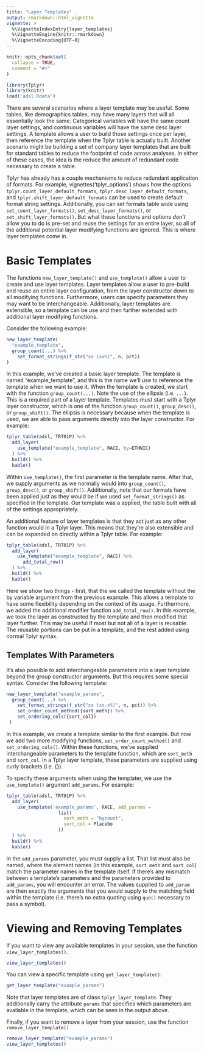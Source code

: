 ```yaml
---
title: "Layer Templates"
output: rmarkdown::html_vignette
vignette: >
  %\VignetteIndexEntry{layer_templates}
  %\VignetteEngine{knitr::rmarkdown}
  %\VignetteEncoding{UTF-8}
---
```


```r
knitr::opts_chunk$set(
  collapse = TRUE,
  comment = "#>"
)
```

```r
library(Tplyr)
library(knitr)
load('adsl.Rdata')
```

There are several scenarios where a layer template may be useful. Some tables, like demographics tables, may have many layers that will all essentially look the same. Categorical variables will have the same count layer settings, and continuous variables will have the same desc layer settings. A template allows a user to build those settings once per layer, then reference the template when the Tplyr table is actually built. Another scenario might be building a set of company layer templates that are built for standard tables to reduce the footprint of code across analyses. In either of these cases, the idea is the reduce the amount of redundant code necessary to create a table.

Tplyr has already has a couple mechanisms to reduce redundant application of formats. For example, vignettes('tplyr_options') shows how the options `tplyr.count_layer_default_formats`, `tplyr.desc_layer_default_formats`, and `tplyr.shift_layer_default_formats` can be used to create default format string settings. Additionally, you can set formats table wide using `set_count_layer_formats()`, `set_desc_layer_formats()`, or `set_shift_layer_formats()`. But what these functions and options _don't_ allow you to do is pre-set and reuse the settings for an entire layer, so all of the additional potential layer modifying functions are ignored. This is where layer templates come in.

# Basic Templates 

The functions `new_layer_template()` and `use_template()` allow a user to create and use layer templates. Layer templates allow a user to pre-build and reuse an entire layer configuration, from the layer constructor down to all modifying functions. Furthermore, users can specify parameters they may want to be interchangeable. Additionally, layer templates are extensible, so a template can be use and then further extended with additional layer modifying functions.

Consider the following example:

```r
new_layer_template(
  "example_template", 
  group_count(...) %>% 
    set_format_strings(f_str("xx (xx%)", n, pct))
)
```

In this example, we've created a basic layer template. The template is named "example_template", and this is the name we'll use to reference the template when we want to use it. When the template is created, we start with the function `group_count(...)`. Note the use of the ellipsis (i.e. `...`). This is a required part of a layer template. Templates must start with a Tplyr layer constructor, which is one of the function `group_count()`, `group_desc()`, or `group_shift()`. The ellipsis is necessary because when the template is used, we are able to pass arguments directly into the layer constructor. For example:

```r
tplyr_table(adsl, TRT01P) %>% 
  add_layer(
    use_template("example_template", RACE, by=ETHNIC)
  ) %>% 
  build() %>% 
  kable()
```

Within `use_template()`, the first parameter is the template name. After that, we supply arguments as we normally would into `group_count()`, `group_desc()`, or `group_shift()`. Additionally, note that our formats have been applied just as they would be if we used `set_format_strings()` as specified in the template. Our template was a applied, the table built with all of the settings appropriately. 

An additional feature of layer templates is that they act just as any other function would in a Tplyr layer. This means that they're also extensible and can be expanded on directly within a Tplyr table. For example:

```r
tplyr_table(adsl, TRT01P) %>% 
  add_layer(
    use_template("example_template", RACE) %>% 
      add_total_row()
  ) %>% 
  build() %>% 
  kable()
```

Here we show two things - first, that the we called the template without the by variable argument from the previous example. This allows a template to have some flexibility depending on the context of its usage. Furthermore, we added the additional modifier function `add_total_row()`. In this example, we took the layer as constructed by the template and then modified that layer further. This may be useful if most but not all of a layer is reusable. The reusable portions can be put in a template, and the rest added using normal Tplyr syntax.

## Templates With Parameters

It's also possible to add interchangeable parameters into a layer template beyond the group constructor arguments. But this requires some special syntax. Consider the following template:

```r
new_layer_template("example_params",
  group_count(...) %>% 
    set_format_strings(f_str("xx (xx.x%)", n, pct)) %>% 
    set_order_count_method({sort_meth}) %>% 
    set_ordering_cols({sort_col})
 )
```

In this example, we create a template similar to the first example. But now we add two more modifying functions, `set_order_count_method()` and `set_ordering_cols()`. Within these functions, we've supplied interchangeable parameters to the template function, which are `sort_meth` and `sort_col`. In a Tplyr layer template, these parameters are supplied using curly brackets (i.e. {}).

To specify these arguments when using the templater, we use the `use_template()` argument `add_params`. For example:

```r
tplyr_table(adsl, TRT01P) %>% 
  add_layer(
    use_template('example_params', RACE, add_params = 
                   list(
                     sort_meth = "bycount",
                     sort_col = Placebo
                   ))
  ) %>% 
  build() %>% 
  kable()
```

In the `add_params` parameter, you must supply a list. That list must also be named, where the element names (in this example, `sort_meth` and `sort_col`) match the parameter names in the template itself. If there's any mismatch between a template's parameters and the parameters provided to `add_params`, you will encounter an error. The values supplied to `add_param` are then exactly the arguments that you would supply to the matching field within the template (i.e. there's no extra quoting using `quo()` necessary to pass a symbol).

# Viewing and Removing Templates

If you want to view any available templates in your session, use the function `view_layer_templates()`.

```r
view_layer_templates()
```

You can view a specific template using `get_layer_template()`.

```r
get_layer_template("example_params")
```

Note that layer templates are of class `tplyr_layer_template`. They additionally carry the attribute `params` that specifies which parameters are available in the template, which can be seen in the output above.

Finally, if you want to remove a layer from your session, use the function `remove_layer_template()`

```r
remove_layer_template("example_params")
view_layer_templates()
```
